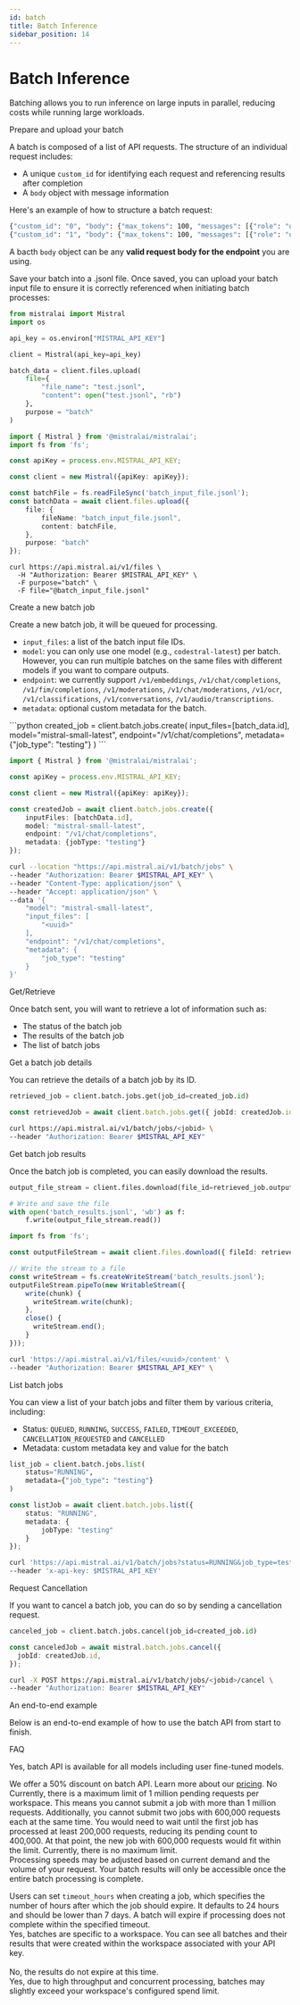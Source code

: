 ```yaml
---
id: batch
title: Batch Inference
sidebar_position: 14
---
```




# Batch Inference

Batching allows you to run inference on large inputs in parallel, reducing costs while running large workloads.

<SectionTab as="h1" sectionId="prepare-and-upload-your-batch">Prepare and upload your batch</SectionTab>

A batch is composed of a list of API requests. The structure of an individual request includes:

- A unique `custom_id` for identifying each request and referencing results after completion
- A `body` object with message information

Here's an example of how to structure a batch request:

```bash
{"custom_id": "0", "body": {"max_tokens": 100, "messages": [{"role": "user", "content": "What is the best French cheese?"}]}}
{"custom_id": "1", "body": {"max_tokens": 100, "messages": [{"role": "user", "content": "What is the best French wine?"}]}}
```

A bacth `body` object can be any **valid request body for the endpoint** you are using.

Save your batch into a .jsonl file. Once saved, you can upload your batch input file to ensure it is correctly referenced when initiating batch processes:

<Tabs groupId="code">
  <TabItem value="python" label="python" default>

```python
from mistralai import Mistral
import os

api_key = os.environ["MISTRAL_API_KEY"]

client = Mistral(api_key=api_key)

batch_data = client.files.upload(
    file={
        "file_name": "test.jsonl",
        "content": open("test.jsonl", "rb")
    },
    purpose = "batch"
)
```

  </TabItem>
  <TabItem value="typescript" label="typescript">

```typescript
import { Mistral } from '@mistralai/mistralai';
import fs from 'fs';

const apiKey = process.env.MISTRAL_API_KEY;

const client = new Mistral({apiKey: apiKey});

const batchFile = fs.readFileSync('batch_input_file.jsonl');
const batchData = await client.files.upload({
    file: {
        fileName: "batch_input_file.jsonl",
        content: batchFile,
    },
    purpose: "batch"
});
```

  </TabItem>
  <TabItem value="curl" label="curl">

```curl
curl https://api.mistral.ai/v1/files \
  -H "Authorization: Bearer $MISTRAL_API_KEY" \
  -F purpose="batch" \
  -F file="@batch_input_file.jsonl"
```

  </TabItem>
</Tabs>

<SectionTab as="h1" sectionId="create-a-new-batch-job">Create a new batch job</SectionTab>

Create a new batch job, it will be queued for processing.

- `input_files`: a list of the batch input file IDs.
- `model`: you can only use one model (e.g., `codestral-latest`) per batch. However, you can run multiple batches on the same files with different models if you want to compare outputs.
- `endpoint`: we currently support `/v1/embeddings`, `/v1/chat/completions`, `/v1/fim/completions`, `/v1/moderations`, `/v1/chat/moderations`, `/v1/ocr`, `/v1/classifications`, `/v1/conversations`, `/v1/audio/transcriptions`.
- `metadata`: optional custom metadata for the batch.

<Tabs groupId="code">
  <TabItem value="python" label="python" default>
```python
created_job = client.batch.jobs.create(
    input_files=[batch_data.id],
    model="mistral-small-latest",
    endpoint="/v1/chat/completions",
    metadata={"job_type": "testing"}
)
```
  </TabItem>
  <TabItem value="typescript" label="typescript">

```typescript
import { Mistral } from '@mistralai/mistralai';

const apiKey = process.env.MISTRAL_API_KEY;

const client = new Mistral({apiKey: apiKey});

const createdJob = await client.batch.jobs.create({
    inputFiles: [batchData.id],
    model: "mistral-small-latest",
    endpoint: "/v1/chat/completions",
    metadata: {jobType: "testing"}
});
```
  </TabItem>

  <TabItem value="curl" label="curl">

```bash
curl --location "https://api.mistral.ai/v1/batch/jobs" \
--header "Authorization: Bearer $MISTRAL_API_KEY" \
--header "Content-Type: application/json" \
--header "Accept: application/json" \
--data '{
    "model": "mistral-small-latest",
    "input_files": [
        "<uuid>"
    ],
    "endpoint": "/v1/chat/completions",
    "metadata": {
        "job_type": "testing"
    }
}'
```
  </TabItem>
</Tabs>

<SectionTab as="h1" sectionId="get-retrieve">Get/Retrieve</SectionTab>

Once batch sent, you will want to retrieve a lot of information such as:
- The status of the batch job
- The results of the batch job
- The list of batch jobs

<SectionTab as="h2" variant="secondary" sectionId="get-a-batch-job-details">Get a batch job details</SectionTab>

You can retrieve the details of a batch job by its ID.

<Tabs groupId="code">
  <TabItem value="python" label="python" default>

```python
retrieved_job = client.batch.jobs.get(job_id=created_job.id)
```

  </TabItem>
  <TabItem value="typescript" label="typescript">

```typescript
const retrievedJob = await client.batch.jobs.get({ jobId: createdJob.id});
```

  </TabItem>
  <TabItem value="curl" label="curl">

```bash
curl https://api.mistral.ai/v1/batch/jobs/<jobid> \
--header "Authorization: Bearer $MISTRAL_API_KEY"
```

  </TabItem>
</Tabs>


<SectionTab as="h2" variant="secondary" sectionId="get-batch-job-results">Get batch job results</SectionTab>

Once the batch job is completed, you can easily download the results.

<Tabs groupId="code">
  <TabItem value="python" label="python" default>

```python
output_file_stream = client.files.download(file_id=retrieved_job.output_file)

# Write and save the file
with open('batch_results.jsonl', 'wb') as f:
    f.write(output_file_stream.read())
```

  </TabItem>
  <TabItem value="typescript" label="typescript">

```typescript
import fs from 'fs';

const outputFileStream = await client.files.download({ fileId: retrievedJob.outputFile });

// Write the stream to a file
const writeStream = fs.createWriteStream('batch_results.jsonl');
outputFileStream.pipeTo(new WritableStream({
    write(chunk) {
      writeStream.write(chunk);
    },
    close() {
      writeStream.end();
    }
}));
```

  </TabItem>
  <TabItem value="curl" label="curl">

```bash
curl 'https://api.mistral.ai/v1/files/<uuid>/content' \
--header "Authorization: Bearer $MISTRAL_API_KEY" \
```

  </TabItem>
</Tabs>

<SectionTab as="h2" variant="secondary" sectionId="list-batch-jobs">List batch jobs</SectionTab>

You can view a list of your batch jobs and filter them by various criteria, including:

- Status: `QUEUED`,
`RUNNING`, `SUCCESS`, `FAILED`, `TIMEOUT_EXCEEDED`, `CANCELLATION_REQUESTED` and `CANCELLED`
- Metadata: custom metadata key and value for the batch

<Tabs groupId="code">
  <TabItem value="python" label="python" default>

```python
list_job = client.batch.jobs.list(
    status="RUNNING",
    metadata={"job_type": "testing"}
)
```

  </TabItem>
  <TabItem value="typescript" label="typescript">

```typescript
const listJob = await client.batch.jobs.list({
    status: "RUNNING",
    metadata: {
        jobType: "testing"
    }
});
```

  </TabItem>
  <TabItem value="curl" label="curl">

```bash
curl 'https://api.mistral.ai/v1/batch/jobs?status=RUNNING&job_type=testing'\
--header 'x-api-key: $MISTRAL_API_KEY'
```

  </TabItem>
</Tabs>

<SectionTab as="h1" sectionId="request-the-cancellation">Request Cancellation</SectionTab>

If you want to cancel a batch job, you can do so by sending a cancellation request.

<Tabs groupId="code">
  <TabItem value="python" label="python" default>

```python
canceled_job = client.batch.jobs.cancel(job_id=created_job.id)
```

  </TabItem>
  <TabItem value="typescript" label="typescript">

```typescript
const canceledJob = await mistral.batch.jobs.cancel({
  jobId: createdJob.id,
});
```

  </TabItem>
  <TabItem value="curl" label="curl">

```bash
curl -X POST https://api.mistral.ai/v1/batch/jobs/<jobid>/cancel \
--header "Authorization: Bearer $MISTRAL_API_KEY"
```

  </TabItem>
</Tabs>

<SectionTab as="h1" sectionId="an-end-to-end-example">An end-to-end example</SectionTab>

Below is an end-to-end example of how to use the batch API from start to finish.

<ExplorerTabs mode="close">
  <ExplorerTab value="example" label="End-to-End Example">
    <EndExampleTab/>
  </ExplorerTab>
</ExplorerTabs>

<SectionTab as="h1" sectionId="faq">FAQ</SectionTab>

<Faq>
  <FaqItem question="Is the batch API available for all models?">
Yes, batch API is available for all models including user fine-tuned models.
  </FaqItem>
  <FaqItem question="Does the batch API affect pricing?">

We offer a 50% discount on batch API. Learn more about our [pricing](https://mistral.ai/pricing#api-pricing).
  </FaqItem>
  <FaqItem question="Does the batch API affect rate limits?">
No
  </FaqItem>
  <FaqItem question="What's the max number of requests in a batch?">
Currently, there is a maximum limit of 1 million pending requests per workspace. This means you cannot submit a job with more than 1 million requests. Additionally, you cannot submit two jobs with 600,000 requests each at the same time. You would need to wait until the first job has processed at least 200,000 requests, reducing its pending count to 400,000. At that point, the new job with 600,000 requests would fit within the limit.
  </FaqItem>
  <FaqItem question="What's the max number of batch jobs one can create?">
Currently, there is no maximum limit.
  </FaqItem>
  <FaqItem question="How long does the batch API take to process?">  
Processing speeds may be adjusted based on current demand and the volume of your request. Your batch results will only be accessible once the entire batch processing is complete.

Users can set `timeout_hours` when creating a job, which specifies the number of hours after which the job should expire. It defaults to 24 hours and should be lower than 7 days. A batch will expire if processing does not complete within the specified timeout.
  </FaqItem>
  <FaqItem question="Can I view batch results from my workspace?">  
Yes, batches are specific to a workspace. You can see all batches and their results that were created within the workspace associated with your API key.
  </FaqItem>  
  <FaqItem question="Will batch results ever expire?">  
No, the results do not expire at this time.
  </FaqItem>
  <FaqItem question="Can batches exceed the spend limit?">  
Yes, due to high throughput and concurrent processing, batches may slightly exceed your workspace's configured spend limit.
  </FaqItem>
</Faq>